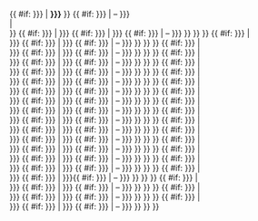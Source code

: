 <noinclude>
{{intricate}}
</noinclude>{{ #if: {{{1|{{{award<includeonly>|</includeonly>}}}}}} | '''{{{1|{{{award<includeonly>|</includeonly>}}}}}}''' }} {{ #if: {{{5|{{{name<includeonly>|</includeonly>}}}}}} |  – {{{5|{{{name<includeonly>|</includeonly>}}}}}}<br />|<br /> }} {{ #if: {{{2|{{{year<includeonly>|</includeonly>}}}}}} | {{{2|{{{year<includeonly>|</includeonly>}}}}}} {{ #if: {{{3|{{{title<includeonly>|</includeonly>}}}}}} | {{{3|{{{title<includeonly>|</includeonly>}}}}}} {{ #if: {{{4|{{{role<includeonly>|</includeonly>}}}}}} | – {{{4|{{{role<includeonly>|</includeonly>}}}}}} }} }} }} {{ #if: {{{6|{{{year2|}}}}}} |<br /> {{{6|{{{year2|}}}}}} {{ #if: {{{7|{{{title2|}}}}}} | {{{7|{{{title2|}}}}}} {{ #if: {{{8|{{{role2|}}}}}} | – {{{8|{{{role2|}}}}}} }} }} }} {{ #if: {{{9|{{{year3|}}}}}} |<br /> {{{9|{{{year3|}}}}}} {{ #if: {{{10|{{{title3|}}}}}} | {{{10|{{{title3|}}}}}} {{ #if: {{{11|{{{role3|}}}}}} | – {{{11|{{{role3|}}}}}} }} }} }} {{ #if: {{{12|{{{year4|}}}}}} |<br /> {{{12|{{{year4|}}}}}} {{ #if: {{{13|{{{title4|}}}}}} | {{{13|{{{title4|}}}}}} {{ #if: {{{14|{{{role4|}}}}}} | – {{{14|{{{role4|}}}}}} }} }} }} {{ #if: {{{15|{{{year5|}}}}}} |<br /> {{{15|{{{year5|}}}}}} {{ #if: {{{16|{{{title5|}}}}}} | {{{16|{{{title5|}}}}}} {{ #if: {{{17|{{{role5|}}}}}} | – {{{17|{{{role5|}}}}}} }} }} }} {{ #if: {{{18|{{{year6|}}}}}} |<br /> {{{18|{{{year6|}}}}}} {{ #if: {{{19|{{{title6|}}}}}} | {{{19|{{{title6|}}}}}} {{ #if: {{{20|{{{role6|}}}}}} | – {{{20|{{{role6|}}}}}} }} }} }} {{ #if: {{{21|{{{year7|}}}}}} |<br /> {{{21|{{{year7|}}}}}} {{ #if: {{{22|{{{title7|}}}}}} | {{{22|{{{title7|}}}}}} {{ #if: {{{23|{{{role7|}}}}}} | – {{{23|{{{role7|}}}}}} }} }} }} {{ #if: {{{24|{{{year8|}}}}}} |<br /> {{{24|{{{year8|}}}}}} {{ #if: {{{25|{{{title8|}}}}}} | {{{25|{{{title8|}}}}}} {{ #if: {{{26|{{{role8|}}}}}} | – {{{26|{{{role8|}}}}}} }} }} }} {{ #if: {{{27|{{{year9|}}}}}} |<br /> {{{27|{{{year9|}}}}}} {{ #if: {{{28|{{{title9|}}}}}} | {{{28|{{{title9|}}}}}} {{ #if: {{{29|{{{role9|}}}}}} | – {{{29|{{{role9|}}}}}} }} }} }} {{ #if: {{{30|{{{year10|}}}}}} |<br /> {{{30|{{{year10|}}}}}} {{ #if: {{{31|{{{title10|}}}}}} | {{{31|{{{title10|}}}}}} {{ #if: {{{32|{{{role10|}}}}}} | – {{{32|{{{role10|}}}}}} }} }} }} {{ #if: {{{33|{{{year11|}}}}}} |<br /> {{{33|{{{year11|}}}}}} {{ #if: {{{34|{{{title11|}}}}}} | {{{34|{{{title11|}}}}}} {{ #if: {{{35|{{{role11|}}}}}} | – {{{35|{{{role11|}}}}}} }} }} }} {{ #if: {{{36|{{{year12|}}}}}} |<br /> {{{36|{{{year12|}}}}}} {{ #if: {{{37|{{{title12|}}}}}} | {{{37|{{{title12|}}}}}} {{ #if: {{{38|{{{role12|}}}}}} | – {{{38|{{{role12|}}}}}} }} }} }} {{ #if: {{{39|{{{year13|}}}}}} |<br /> {{{39|{{{year13|}}}}}} {{ #if: {{{40|{{{title13|}}}}}} | {{{40|{{{title13|}}}}}} {{ #if: {{{41|{{{role13|}}}}}} | – {{{41|{{{role13|}}}}}} }} }} }} {{ #if: {{{42|{{{year14|}}}}}} |<br /> {{{42|{{{year14|}}}}}} {{ #if: {{{43|{{{title14|}}}}}} | {{{43|{{{title14|}}}}}} {{ #if: {{{44|{{{role14|}}}}}} | – {{{44|{{{role14|}}}}}} }} }} }} {{ #if: {{{45|{{{year15|}}}}}} |<br /> {{{45|{{{year15|}}}}}} {{ #if: {{{46|{{{title15|}}}}}} | {{{46|{{{title15|}}}}}} {{ #if: {{{47|{{{role15|}}}}}} | – {{{47|{{{role15|}}}}}} }} }} }} {{ #if: {{{48|{{{year16|}}}}}} |<br /> {{{48|{{{year16|}}}}}} {{ #if: {{{49|{{{title16|}}}}}} | {{{49|{{{title16|}}}}}}{{ #if: {{{50|{{{role16|}}}}}} | – {{{50|{{{role16|}}}}}} }} }} }} {{ #if: {{{51|{{{year17|}}}}}} |<br /> {{{51|{{{year17|}}}}}} {{ #if: {{{52|{{{title17|}}}}}} | {{{52|{{{title17|}}}}}} {{ #if: {{{53|{{{role17|}}}}}} | – {{{53|{{{role17|}}}}}} }} }} }} {{ #if: {{{54|{{{year18|}}}}}} |<br /> {{{54|{{{year18|}}}}}} {{ #if: {{{54|{{{title18|}}}}}} | {{{54|{{{title18|}}}}}} {{ #if: {{{55|{{{role18|}}}}}} | – {{{55|{{{role18|}}}}}} }} }} }} {{ #if: {{{57|{{{year19|}}}}}} |<br /> {{{57|{{{year19|}}}}}} {{ #if: {{{57|{{{title19|}}}}}} | {{{57|{{{title19|}}}}}} {{ #if: {{{58|{{{role19|}}}}}} | – {{{58|{{{role19|}}}}}} }} }} }}<br /><noinclude>
{{template doc}}
</noinclude>